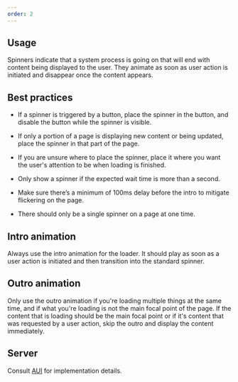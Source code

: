 ```yaml
---
order: 2
---
```


## Usage

Spinners indicate that a system process is going on that will end with content being displayed to the user. They animate as soon as user action is initiated and disappear once the content appears.


## Best practices

- If a spinner is triggered by a button, place the spinner in the button, and disable the button while the spinner is visible.

- If only a portion of a page is displaying new content or being updated, place the spinner in that part of the page.

- If you are unsure where to place the spinner, place it where you want the user's attention to be when loading is finished.

- Only show a spinner if the expected wait time is more than a second.

- Make sure there’s a minimum of 100ms delay before the intro to mitigate flickering on the page.

- There should only be a single spinner on a page at one time.


## Intro animation

Always use the intro animation for the loader. It should play as soon as a user action is initiated and then transition into the standard spinner.

## Outro animation

Only use the outro animation if you're loading multiple things at the same time, and if what you're loading is not the main focal point of the page. If the content that is loading should be the main focal point or if it's content that was requested by a user action, skip the outro and display the content immediately.

## Server

Consult [AUI](https://docs.atlassian.com/aui/) for implementation details.
